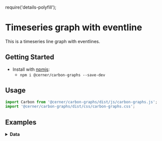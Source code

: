 require('details-polyfill');

# Timeseries graph with eventline

This is a timeseries line graph with eventlines.

## Getting Started

- Install with [npmjs](https://www.npmjs.com):
  - `npm i @cerner/carbon-graphs --save-dev`

## Usage
```js
import Carbon from '@cerner/carbon-graphs/dist/js/carbon-graphs.js';
import '@cerner/carbon-graphs/dist/css/carbon-graphs.css';
```
## Examples
<LineGraph />

<details>
<summary style={{fontSize: 24 }}>
<b>Data</b>
</summary>

### Graph Config object
<GraphConfig />

### Data object
<DataObject />
</details>
